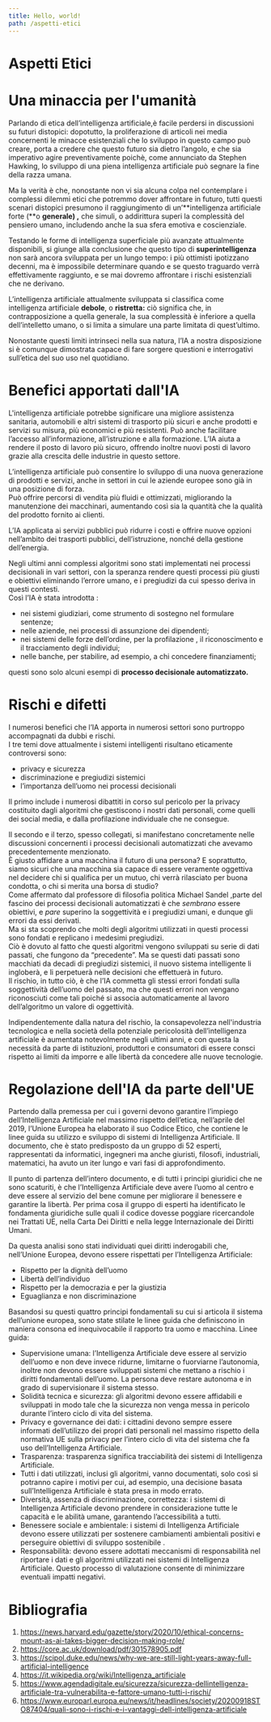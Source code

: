 ```yaml
---
title: Hello, world!
path: /aspetti-etici
---
```

# Aspetti Etici

# Una minaccia per l'umanità

Parlando di etica dell’intelligenza artificiale,è facile perdersi in discussioni su futuri distopici: dopotutto, la proliferazione di articoli nei media concernenti le minacce esistenziali che lo sviluppo in questo campo può creare, porta a credere che questo futuro sia dietro l’angolo, e che sia imperativo agire preventivamente poichè, come annunciato da Stephen Hawking, lo sviluppo di una piena intelligenza artificiale può segnare la fine della razza umana.

Ma la verità è che, nonostante non vi sia alcuna colpa nel contemplare i complessi dilemmi etici che potremmo dover affrontare in futuro, tutti questi scenari distopici presumono il raggiungimento di un’**intelligenza artificiale forte (**o **generale) ,** che simuli, o addirittura superi la complessità del pensiero umano, includendo anche la sua sfera emotiva e coscienziale.

Testando le forme di intelligenza superficiale più avanzate attualmente disponibili, si giunge alla conclusione che questo tipo di **superintelligenza** non sarà ancora sviluppata per un lungo tempo: i più ottimisti ipotizzano decenni, ma è impossibile determinare quando e se questo traguardo verrà effettivamente raggiunto, e se mai dovremo affrontare i rischi esistenziali che ne derivano.

L’intelligenza artificiale attualmente sviluppata si classifica come intelligenza artificiale **debole**, o **ristretta:** ciò significa che, in contrapposizione a quella generale, la sua complessità è inferiore a quella dell’intelletto umano, o si limita a simulare una parte limitata di quest’ultimo.

Nonostante questi limiti intrinseci nella sua natura, l’IA a nostra disposizione si è comunque dimostrata capace di fare sorgere questioni e interrogativi sull’etica del suo uso nel quotidiano.


# Benefici apportati dall'IA

L'intelligenza artificiale potrebbe significare una migliore assistenza sanitaria, automobili e altri sistemi di trasporto più sicuri e anche prodotti e servizi su misura, più economici e più resistenti. Può anche facilitare l’accesso all’informazione, all’istruzione e alla formazione. L’IA aiuta a rendere il posto di lavoro più sicuro, offrendo inoltre nuovi posti di lavoro grazie alla crescita delle industrie in questo settore.

L’intelligenza artificiale può consentire lo sviluppo di una nuova
generazione di prodotti e servizi, anche in settori in cui le aziende europee sono già in una posizione di forza.  
Può offrire percorsi di vendita più fluidi e ottimizzati, migliorando la manutenzione dei macchinari, aumentando così sia la quantità che la qualità del prodotto fornito ai clienti.

L’IA applicata ai servizi pubblici può ridurre i costi e offrire nuove opzioni nell’ambito dei trasporti pubblici, dell’istruzione, nonché della gestione dell’energia.


Negli ultimi anni complessi algoritmi sono stati implementati nei processi decisionali in vari settori, con la speranza rendere questi processi più giusti e obiettivi eliminando l’errore umano, e i pregiudizi da cui spesso deriva in questi contesti.  
Così l’IA è stata introdotta :
- nei sistemi giudiziari, come strumento di sostegno nel formulare sentenze;
- nelle aziende, nei processi di assunzione dei dipendenti;
- nei sistemi delle forze dell’ordine, per la profilazione , il riconoscimento e il tracciamento degli individui; 
- nelle banche, per stabilire, ad esempio, a chi concedere finanziamenti;

questi sono solo alcuni esempi di **processo decisionale automatizzato.**


# Rischi e difetti

I numerosi benefici che l’IA apporta in numerosi settori sono purtroppo accompagnati da dubbi e rischi.  
I tre temi dove attualmente i sistemi intelligenti risultano eticamente controversi sono:
- privacy e sicurezza
- discriminazione e pregiudizi sistemici
- l’importanza dell’uomo nei processi decisionali

Il primo include i numerosi dibattiti in corso sul pericolo per la privacy costituito dagli algoritmi che gestiscono i nostri dati personali, come quelli dei social media, e dalla profilazione individuale che ne consegue.

Il secondo e il terzo, spesso collegati, si manifestano concretamente nelle discussioni concernenti i processi decisionali automatizzati che avevamo precedentemente menzionato.  
È giusto affidare a una macchina il futuro di una persona? E soprattutto, siamo sicuri che una macchina sia capace di essere veramente oggettiva nel decidere chi si qualifica per un mutuo, chi verrà rilasciato per buona condotta, o chi si merita una borsa di studio?  
Come affermato dal professore di filosofia politica Michael Sandel ,parte del fascino dei processi decisionali automatizzati è che *sembrano* essere obiettivi, e *pare* superino la soggettività e i pregiudizi umani, e dunque gli errori da essi derivati.  
Ma si sta scoprendo che molti degli algoritmi utilizzati in questi processi sono fondati e replicano i medesimi pregiudizi.  
Ciò è dovuto al fatto che questi algoritmi vengono sviluppati su serie di dati passati, che fungono da “precedente”. Ma se questi dati passati sono macchiati da decadi di pregiudizi sistemici, il nuovo sistema intelligente li ingloberà, e li perpetuerà nelle decisioni che effettuerà in futuro.  
Il rischio, in tutto ciò, è che l’IA commetta gli stessi errori fondati sulla soggettività dell’uomo del passato, ma che questi errori non vengano riconosciuti come tali poiché si associa automaticamente al lavoro dell’algoritmo un valore di oggettività.

Indipendentemente dalla natura del rischio, la consapevolezza nell'industria tecnologica e nella società della potenziale pericolosità dell’intelligenza artificiale è aumentata notevolmente negli ultimi anni, e con questa la necessità da parte di istituzioni, produttori e consumatori di essere consci rispetto ai limiti da imporre e alle libertà da concedere alle nuove tecnologie.

# Regolazione dell'IA da parte dell'UE

Partendo dalla premessa per cui i governi devono garantire l’impiego dell’Intelligenza Artificiale nel massimo rispetto dell’etica, nell’aprile del 2019, l’Unione Europea ha elaborato il suo Codice Etico, che contiene le linee guida su utilizzo e sviluppo di sistemi di Intelligenza Artificiale. Il documento, che è stato predisposto da un gruppo di 52 esperti, rappresentati da informatici, ingegneri ma anche giuristi, filosofi, industriali, matematici, ha avuto un iter lungo e vari fasi di approfondimento.

Il punto di partenza dell’intero documento, e di tutti i principi giuridici che ne sono scaturiti, è che l’Intelligenza Artificiale deve avere l’uomo al centro e deve essere al servizio del bene comune per migliorare il benessere e garantire la libertà. Per prima cosa il gruppo di esperti ha identificato le fondamenta giuridiche sulle quali il codice dovesse poggiare ricercandole nei Trattati UE, nella Carta Dei Diritti e nella legge Internazionale dei Diritti Umani.

Da questa analisi sono stati individuati quei diritti inderogabili che, nell’Unione Europea, devono essere rispettati per l’Intelligenza Artificiale:
- Rispetto per la dignità dell’uomo
- Libertà dell’individuo
- Rispetto per la democrazia e per la giustizia
- Eguaglianza e non discriminazione

Basandosi su questi quattro principi fondamentali su cui si articola il sistema dell’unione europea, sono state stilate le linee guida che definiscono in maniera consona ed inequivocabile il rapporto tra uomo e macchina.
Linee guida:
- Supervisione umana: l’Intelligenza Artificiale deve essere al servizio dell’uomo e non deve invece ridurne, limitarne o fuorviarne l’autonomia, inoltre non devono essere sviluppati sistemi che mettano a rischio i diritti fondamentali dell’uomo. La persona deve restare autonoma e in grado di supervisionare il sistema stesso.
- Solidità tecnica e sicurezza: gli algoritmi devono essere affidabili e sviluppati in	modo tale che la sicurezza non venga messa in pericolo durante l’intero ciclo di vita del sistema.
- Privacy e governance dei dati: i cittadini devono sempre essere informati dell’utilizzo dei propri dati personali nel massimo rispetto della normativa UE sulla privacy per l’intero ciclo di vita del sistema che fa uso dell’Intelligenza Artificiale.
- Trasparenza: trasparenza significa tracciabilità dei sistemi di Intelligenza Artificiale.
- Tutti i dati utilizzati, inclusi gli algoritmi, vanno documentati, solo così si potranno capire i motivi per cui, ad esempio, una decisione basata sull’Intelligenza Artificiale è stata presa in modo errato.
- Diversità, assenza di discriminazione, correttezza: i sistemi di Intelligenza Artificiale devono prendere in considerazione tutte le capacità e le abilità umane, garantendo l’accessibilità a tutti.
- Benessere sociale e ambientale: i sistemi di Intelligenza Artificiale devono essere	utilizzati per sostenere cambiamenti ambientali positivi e perseguire obiettivi di sviluppo sostenibile .
- Responsabilità: devono essere adottati meccanismi di responsabilità nel riportare i dati e gli algoritmi utilizzati nei sistemi di Intelligenza Artificiale. Questo processo di valutazione consente di minimizzare eventuali impatti negativi.

# Bibliografia

1. https://news.harvard.edu/gazette/story/2020/10/ethical-concerns-mount-as-ai-takes-bigger-decision-making-role/
2. https://core.ac.uk/download/pdf/301578905.pdf
3. https://scipol.duke.edu/news/why-we-are-still-light-years-away-full-artificial-intelligence
4. https://it.wikipedia.org/wiki/Intelligenza_artificiale
5. https://www.agendadigitale.eu/sicurezza/sicurezza-dellintelligenza-artificiale-tra-vulnerabilita-e-fattore-umano-tutti-i-rischi/
6. https://www.europarl.europa.eu/news/it/headlines/society/20200918STO87404/quali-sono-i-rischi-e-i-vantaggi-dell-intelligenza-artificiale